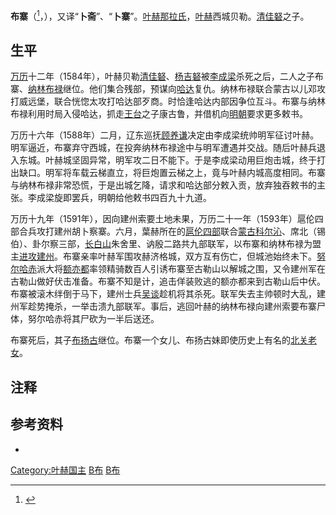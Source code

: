 '''布寨'''（{{lang-mnc|ᠪᡠᠵᠠᡳ|z=Bujai}}<ref>{{Cite book|last=佚名|last2=中华书局编|title=《满洲实录·卷2》|publisher=中华书局|year=1986|pages=84|isbn=|url= |ref=harv}}</ref>，{{Bd|?||1593年||catIdx=E}}），又译“'''卜斋'''”、“'''卜寨'''”。[[叶赫那拉氏|叶赫那拉氏]]，[[叶赫|叶赫]]西城贝勒。[[清佳砮|清佳砮]]之子。

==生平==
[[万历|万历]]十二年（1584年），叶赫贝勒[[清佳砮|清佳砮]]、[[杨吉砮|杨吉砮]]被[[李成梁|李成梁]]杀死之后，二人之子布寨、[[纳林布禄|纳林布禄]]继位。他们集合残部，预谋向[[哈达_(海西女真)|哈达]]复仇。纳林布禄联合蒙古以儿邓攻打威远堡，联合恍惚太攻打哈达部歹商。时恰逢哈达内部因争位互斗。布寨与纳林布禄利用时局入侵哈达，抓走[[王台|王台]]之子康古鲁，并借机向[[明朝|明朝]]要求更多敕书。

万历十六年（1588年）二月，辽东巡抚[[顾养谦|顾养谦]]决定由李成梁统帅明军征讨叶赫。明军逼近，布寨弃守西城，在投奔纳林布禄途中与明军遭遇并交战。随后叶赫兵退入东城。叶赫城坚固异常，明军攻二日不能下。于是李成梁动用巨炮击城，终于打出缺口。明军将车载云梯直立，将巨炮置云梯之上，竟与叶赫内城高度相同。布寨与纳林布禄非常恐慌，于是出城乞降，请求和哈达部分敕入贡，放弃独吞敕书的主张。李成梁旋即罢兵，明朝给他敕书四百九十九道。

万历十九年（1591年），因向建州索要土地未果，万历二十一年（1593年）扈伦四部合兵攻打建州胡卜察寨。六月，葉赫所在的[[海西女真|扈伦四部]]联合[[蒙古|蒙古]][[科尔沁|科尔沁]]、席北（锡伯）、卦尔察三部，[[长白山|长白山]]朱舍里、讷殷二路共九部联军，以布寨和纳林布禄为盟主[[古勒山之战|进攻建州]]。布寨亲率叶赫军围攻赫济格城，双方互有伤亡，但城池始终未下。[[努尔哈赤|努尔哈赤]]派大将[[额亦都|额亦都]]率领精骑数百人引诱布寨至古勒山以解城之围，又令建州军在古勒山做好伏击准备。布寨不知是计，追击佯装败逃的额亦都来到古勒山后中伏。布寨被滚木绊倒于马下，建州士兵[[吴谈|吴谈]]趁机将其杀死。联军失去主帅顿时大乱，建州军趁势掩杀，一举击溃九部联军。事后，逃回叶赫的纳林布禄向建州索要布寨尸体，努尔哈赤将其尸砍为一半后送还。

布寨死后，其子[[布扬古|布扬古]]继位。布寨一个女儿、布扬古妹即使历史上有名的[[北关老女|北关老女]]。

== 注释 ==
{{reflist}}
==参考资料==
*{{Cite web |url= http://www.guoxue.com/shibu/24shi/qingshigao/qsg_223.htm |title= 《清史稿·列传十》 |author= [[赵尔巽|赵尔巽]]等 |access-date= 2012-01-05 |archive-date= 2011-06-09 |archive-url= https://web.archive.org/web/20110609131047/http://www.guoxue.com/shibu/24shi/qingshigao/qsg_223.htm |dead-url= no }}

{{start box}}
{{s-before|[[清佳砮|清佳砮]]}}
{{s-title|[[叶赫|叶赫国主（西城贝勒）]]|1584年-1593年}}
{{s-after|[[布扬古|布扬古]]}}
{{end box}}

{{叶赫国主世系}}
[[Category:叶赫国主|Category:叶赫国主]]
[[Category:明朝戰爭身亡者|B布]]
[[Category:叶赫那拉氏|B布]]